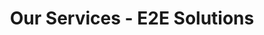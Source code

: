 ---
title: Our Services - E2E Solutions
blocks:
  - headline: Our Services
    text: >
      Discover our comprehensive range of supply chain solutions designed to optimize
      your business operations and drive sustainable growth.
    text2: >
      Each service is tailored to meet your specific needs and challenges,
      ensuring maximum value and efficiency for your organization.
    color: default
    _template: hero
  - items:
      - title: Supply Chain Strategy & Optimization
        text: >
          Our strategic optimization service includes:
          
          - Comprehensive footprint analysis
          - Value-stream mapping
          - Process optimization
          - Cost reduction strategies
          - Performance metrics development
          - Supply chain network design
          
          We ensure every step of your supply chain adds measurable value to your business.
      - title: Procurement & Supplier Management
        text: >
          We enhance your procurement processes through:
          
          - Strategic sourcing implementation
          - Supplier base diversification
          - Risk assessment and mitigation
          - Contract negotiation support
          - Supplier relationship management
          - Cost optimization strategies
          
          Our approach helps minimize exposure to risks such as freight bottlenecks,
          geopolitical instability, and currency fluctuations.
      - title: Inventory & Demand Planning
        text: >
          Optimize your inventory management with:
          
          - Stocking policy review and optimization
          - Materials classification and ABC analysis
          - Demand forecasting
          - Safety stock optimization
          - Inventory turnover improvement
          - Working capital optimization
          
          We help you achieve the perfect balance between service levels and working capital investment.
    color: default
    _template: features
  - items:
      - title: Logistics & Distribution Solutions
        text: >
          Our logistics expertise covers:
          
          - Distribution center optimization
          - Continuous improvement implementation
          - Transportation network design
          - Freight cost optimization
          - Last-mile delivery solutions
          - Cross-docking operations
          
          We help you achieve optimal service levels while minimizing operational costs.
      - title: Technology Integration & Automation
        text: >
          Embrace Industry 4.0 with our solutions:
          
          - Robotics implementation
          - Low-cost automation solutions
          - Warehouse management systems
          - Supply chain visibility tools
          - Digital transformation roadmap
          - System integration services
          
          We help you reduce human error and improve operational efficiency through smart automation.
      - title: Business Health-Check
        text: >
          Our rapid assessment service includes:
          
          - 1-3 day comprehensive analysis
          - Risk assessment across operations
          - Quick-win identification
          - Strategic improvement roadmap
          - Performance benchmarking
          - Action plan development
          
          Get a clear picture of your supply chain's health and actionable steps for improvement.
    color: tint
    _template: features
  - quote: >-
      Let us help you transform your supply chain into a competitive advantage.
      Contact us today to discuss your specific needs and challenges.
    author: E2E Solutions Team
    color: primary
    _template: testimonial
--- 